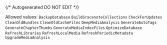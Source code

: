 {/* Autogenerated DO NOT EDIT  */}

Allowed values: `BackupDatabase` `BuildGracenoteCollections` `CheckForUpdates` `CleanOldBundles` `CleanOldCacheFiles` `DeepMediaAnalysis` `GenerateAutoTags` `GenerateChapterThumbs` `GenerateMediaIndexFiles` `OptimizeDatabase` `RefreshLibraries` `RefreshLocalMedia` `RefreshPeriodicMetadata` `UpgradeMediaAnalysis`

